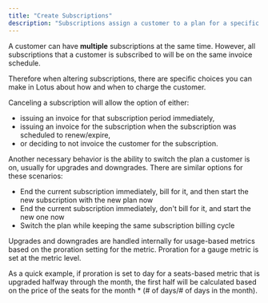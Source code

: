 ```yaml
---
title: "Create Subscriptions"
description: "Subscriptions assign a customer to a plan for a specific period of time (specified by the plans duration and the start date of the subscription)."
---
```


A customer can have **multiple** subscriptions at the same time. However, all subscriptions that a customer is subscribed to will be on the same invoice schedule.

Therefore when altering subscriptions, there are specific choices you can make in Lotus about how and when to charge the customer.

Canceling a subscription will allow the option of either:

- issuing an invoice for that subscription period immediately,
- issuing an invoice for the subscription when the subscription was scheduled to renew/expire,
- or deciding to not invoice the customer for the subscription.

Another necessary behavior is the ability to switch the plan a customer is on, usually for upgrades and downgrades. There are similar options for these scenarios:

- End the current subscription immediately, bill for it, and then start the new subscription with the new plan now
- End the current subscription immediately, don't bill for it, and start the new one now
- Switch the plan while keeping the same subscription billing cycle

Upgrades and downgrades are handled internally for usage-based metrics based on the proration setting for the metric. Proration for a gauge metric is set at the metric level.

As a quick example, if proration is set to day for a seats-based metric that is upgraded halfway through the month, the first half will be calculated based on the price of the seats for the month \* (# of days/# of days in the month).
